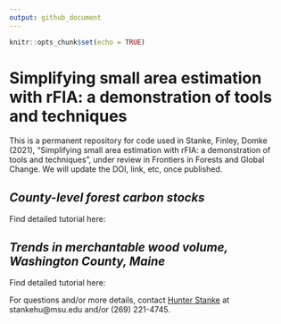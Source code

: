 ```yaml
---
output: github_document
---
```



```r
knitr::opts_chunk$set(echo = TRUE)
```

# Simplifying small area estimation with rFIA: a demonstration of tools and techniques

This is a permanent repository for code used in Stanke, Finley, Domke (2021), "Simplifying small area estimation with rFIA: a demonstration of tools and techniques", under review in Frontiers in Forests and Global Change. We will update the DOI, link, etc, once published. 

## *County-level forest carbon stocks*
Find detailed tutorial here:
    
    
## *Trends in merchantable wood volume, Washington County, Maine* 
Find detailed tutorial here: 

For questions and/or more details, contact [Hunter Stanke](https://hunter-stanke.com/) at stankehu@msu.edu and/or (269) 221-4745.
